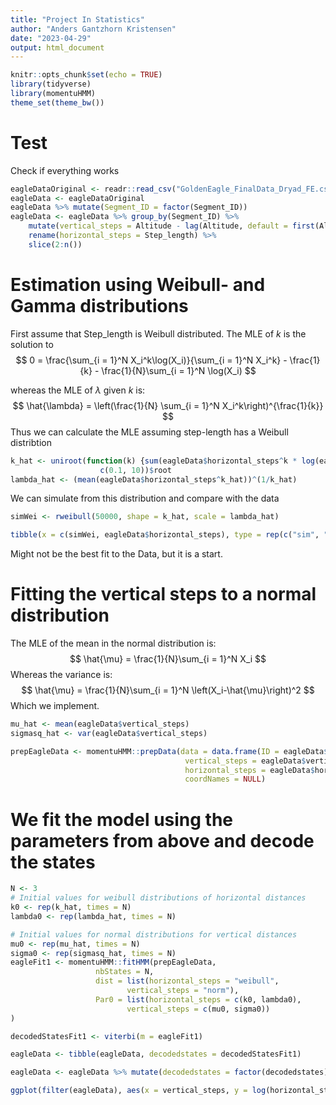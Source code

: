 ```yaml
---
title: "Project In Statistics"
author: "Anders Gantzhorn Kristensen"
date: "2023-04-29"
output: html_document
---
```


```r
knitr::opts_chunk$set(echo = TRUE)
library(tidyverse)
library(momentuHMM)
theme_set(theme_bw())
```

# Test

Check if everything works

```r
eagleDataOriginal <- readr::read_csv("GoldenEagle_FinalData_Dryad_FE.csv")
eagleData <- eagleDataOriginal
eagleData %>% mutate(Segment_ID = factor(Segment_ID))
eagleData <- eagleData %>% group_by(Segment_ID) %>%
    mutate(vertical_steps = Altitude - lag(Altitude, default = first(Altitude))) %>% 
    rename(horizontal_steps = Step_length) %>% 
    slice(2:n())
```


# Estimation using Weibull- and Gamma distributions
First assume that Step_length is Weibull distributed. The MLE of $k$ is the solution to
$$
0 = \frac{\sum_{i = 1}^N X_i^k\log(X_i)}{\sum_{i = 1}^N X_i^k} - \frac{1}{k} - \frac{1}{N}\sum_{i = 1}^N \log(X_i)
$$

whereas the MLE of $\lambda$ given $k$ is:
$$
\hat{\lambda} = \left(\frac{1}{N} \sum_{i = 1}^N X_i^k\right)^{\frac{1}{k}}
$$
Thus we can calculate the MLE assuming step-length has a Weibull distribtion
```r
k_hat <- uniroot(function(k) {sum(eagleData$horizontal_steps^k * log(eagleData$horizontal_steps)) / sum(eagleData$horizontal_steps^k) - 1/k - mean(log(eagleData$horizontal_steps))},
                    c(0.1, 10))$root
lambda_hat <- (mean(eagleData$horizontal_steps^k_hat))^(1/k_hat)
```

We can simulate from this distribution and compare with the data

```r
simWei <- rweibull(50000, shape = k_hat, scale = lambda_hat)

tibble(x = c(simWei, eagleData$horizontal_steps), type = rep(c("sim", "obs"), times = c(length(simWei), length(eagleData$horizontal_steps)))) %>% ggplot(aes(x = x, color = type)) + geom_density()
```
Might not be the best fit to the Data, but it is a start.\
<!-- Try to fit Gamma distribution:\ -->
<!-- MLE of shape parameter in gamma distribution is the solution to the equation: -->
<!-- $$ -->
<!-- \log(\alpha)-\psi(\alpha) = \log\left(\frac{1}{N}\sum_{i=1}^N\log(X_i)\right)-\frac{1}{N}\sum_{i = 1}^N\log(X_i) -->
<!-- $$ -->
<!-- Whereas the rate parameter is given by -->
<!-- $$\hat{\beta} = \frac{\hat{\alpha}}{\sum_{i = 1}^N X_i}$$ -->

<!-- ```{r} -->
<!-- alpha_hat <- uniroot(function(alpha) {log(alpha)-digamma(alpha)-log(mean(eagleData$horizontal_steps))+mean(log(eagleData$horizontal_steps))},c(0.1, 10))$root -->
<!-- beta_hat <- alpha_hat/mean(eagleData$horizontal_steps) -->

<!-- simGamma <- rgamma(50000, shape = alpha_hat, rate = beta_hat) -->

<!-- tibble(x = c(simGamma, eagleData$horizontal_steps), type = rep(c("sim", "obs"), times = c(length(simGamma), length(eagleData$horizontal_steps)))) %>% ggplot(aes(x = x, color = type)) + geom_density() -->
<!-- ``` -->
<!-- Indicating a bit better of a fit maybe. -->

# Fitting the vertical steps to a normal distribution
The MLE of the mean in the normal distribution is:
$$
\hat{\mu} = \frac{1}{N}\sum_{i = 1}^N X_i
$$
Whereas the variance is:
$$
\hat{\mu} = \frac{1}{N}\sum_{i = 1}^N \left(X_i-\hat{\mu}\right)^2
$$
Which we implement.
```r
mu_hat <- mean(eagleData$vertical_steps)
sigmasq_hat <- var(eagleData$vertical_steps)

```


```r
prepEagleData <- momentuHMM::prepData(data = data.frame(ID = eagleData$Segment_ID,
                                       vertical_steps = eagleData$vertical_steps,
                                       horizontal_steps = eagleData$horizontal_steps),
                                       coordNames = NULL)
```
# We fit the model using the parameters from above and decode the states
```r
N <- 3 
# Initial values for weibull distributions of horizontal distances
k0 <- rep(k_hat, times = N)
lambda0 <- rep(lambda_hat, times = N)

# Initial values for normal distributions for vertical distances
mu0 <- rep(mu_hat, times = N)
sigma0 <- rep(sigmasq_hat, times = N)
eagleFit1 <- momentuHMM::fitHMM(prepEagleData,
                   nbStates = N,
                   dist = list(horizontal_steps = "weibull",
                          vertical_steps = "norm"),
                   Par0 = list(horizontal_steps = c(k0, lambda0),
                          vertical_steps = c(mu0, sigma0))
)

decodedStatesFit1 <- viterbi(m = eagleFit1)

```

```r
eagleData <- tibble(eagleData, decodedstates = decodedStatesFit1)
```

```r
eagleData <- eagleData %>% mutate(decodedstates = factor(decodedstates))

ggplot(filter(eagleData), aes(x = vertical_steps, y = log(horizontal_steps), col = decodedstates)) + geom_point()
```

